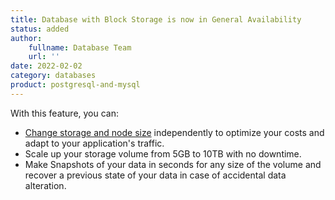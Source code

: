```yaml
---
title: Database with Block Storage is now in General Availability
status: added
author:
    fullname: Database Team
    url: ''
date: 2022-02-02
category: databases
product: postgresql-and-mysql
---
```


With this feature, you can:

* [Change storage and node size](https://www.scaleway.com/en/docs/storage/database/how-to/create-a-database/) independently to optimize your costs and adapt to your application's traffic.
* Scale up your storage volume from 5GB to 10TB with no downtime.
* Make Snapshots of your data in seconds for any size of the volume and recover a previous state of your data in case of accidental data alteration.


